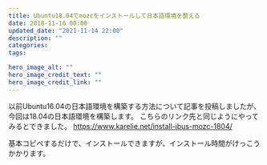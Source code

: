 ```yaml
---
title: Ubuntu18.04でmozcをインストールして日本語環境を整える
date: 2018-11-16 00:00
updated_date: "2021-11-14 22:00"
description: ""
categories:
tags:

hero_image_alt: ""
hero_image_credit_text: ""
hero_image_credit_link: ""
---
```


以前Ubuntu16.04の日本語環境を構築する方法について記事を投稿しましたが、今回は18.04の日本語環境を構築します。
こちらのリンク先と同じようにやってみるとできました。
https://www.karelie.net/install-ibus-mozc-1804/

基本コピペするだけで、インストールできますが、インストール時間がけっこうかかります。

